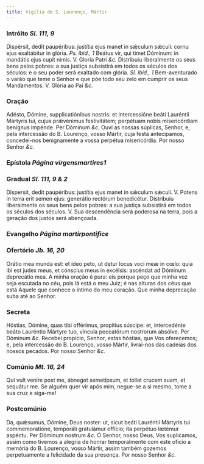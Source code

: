 ```yaml
---
title: Vigília de S. Lourenço, Mártir
---
```


### Intróito <em>Sl. 111, 9</em>

<div class="grid grid-cols-2 gap-5">
  <span class="text-justify">
    Dispérsit, dedit paupéribus: justítia ejus manet in sǽculum sǽculi: cornu
    ejus exaltábitur in glória. <em>Ps. ibid., 1</em> Beátus vir, qui timet
    Dóminum: in mandátis ejus cupit nimis. V. Gloria Patri <em>&c.</em>
  </span>
  <span class="text-justify">
    Distribuiu liberalmente os seus bens pelos pobres: a sua justiça subsistirá
    em todos os séculos dos séculos: e o seu poder será exaltado com glória.
    <em>Sl. ibid., 1</em> Bem-aventurado o varão que teme o Senhor e que põe todo
    seu zelo em cumprir os seus Mandamentos. V. Glória ao Pai <em>&c.</em>
  </span>
</div>

### Oração

<div class="grid grid-cols-2 gap-5">
  <span class="text-justify">
    Adésto, Dómine, supplicatiónibus nostris: et intercessióne beáti Lauréntii
    Mártyris tui, cujus prǽvénimus festivitátem; perpétuam nobis misericórdiam
    benígnus impénde. Per Dóminum <em>&c.</em>
  </span>
  <span class="text-justify">
    Ouvi as nossas súplicas, Senhor, e, pela intercessão do B. Lourenço, vosso
    Mártir, cuja festa antecipamos, concedei-nos benignamente a vossa perpétua
    misericórdia. Por nosso Senhor <em>&c.</em>
  </span>
</div>

### Epístola <em>Página virgensmartires1</em>

### Gradual <em>Sl. 111, 9 & 2</em>

<div class="grid grid-cols-2 gap-5">
  <span class="text-justify">
    Dispersit, dedit paupéribus: justítia ejus manet in sǽculum sǽculi. V.
    Potens in terra erit semen ejus: generátio rectórum benedicétur.
  </span>
  <span class="text-justify">
    Distribuiu liberalmente os seus bens pelos pobres: a sua justiça subsistirá
    em todos os séculos dos séculos. V. Sua descendência será poderosa na terra,
    pois a geração dos justos será abençoada.
  </span>
</div>

### Evangelho <em>Página martirpontifice</em>

### Ofertório <em>Jb. 16, 20</em>

<div class="grid grid-cols-2 gap-5">
  <span class="text-justify">
    Orátio mea munda est: et ídeo peto, ut detur locus voci meæ in cœlo: quia
    ibi est judex meus, et cónscius meus in excélsis: ascéndat ad Dóminum
    deprecátio mea.
  </span>
  <span class="text-justify">
    A minha oração é pura: eis porque peço que minha voz seja escutada no céu,
    pois lá está o meu Juiz; é nas alturas dos céus que está Aquele que conhece
    o íntimo do meu coração. Que minha deprecação suba até ao Senhor.
  </span>
</div>

### Secreta

<div class="grid grid-cols-2 gap-5">
  <span class="text-justify">
    Hóstias, Dómine, quas tibi offérimus, propítius súscipe: et, intercedénte
    beáto Lauréntio Mártyre tuo, víncula peccatórum nostrorum absólve. Per
    Dóminum <em>&c.</em>
  </span>
  <span class="text-justify">
    Recebei propício, Senhor, estas hóstias, que Vos oferecemos; e, pela
    intercessão do B. Lourenço, vosso Mártir, livrai-nos das cadeias dos nossos
    pecados. Por nosso Senhor <em>&c.</em>
  </span>
</div>

### Comúnio <em>Mt. 16, 24</em>

<div class="grid grid-cols-2 gap-5">
  <span class="text-justify">
    Qui vult veníre post me, ábneget semetípsum, et tollat crucem suam, et
    sequátur me.
  </span>
  <span class="text-justify">
    Se alguém quer vir após mim, negue-se a si mesmo, tome a sua cruz e siga-me!
  </span>
</div>

### Postcomúnio

<div class="grid grid-cols-2 gap-5">
  <span class="text-justify">
    Da, quǽsumus, Dómine, Deus noster: ut, sicut beáti Lauréntii Mártyris tui
    commemoratióne, temporáli gratulámur offício; ita perpétuo lætémur aspéctu.
    Per Dóminum nostrum <em>&c.</em>
  </span>
  <span class="text-justify">
    Ó Senhor, nosso Deus, Vos suplicamos, assim como tivemos a alegria de honrar
    temporalmente com este ofício a memória do B. Lourenço, vosso Mártir, assim
    também gozemos perpetuamente a felicidade da sua presença. Por nosso Senhor
    <em>&c.</em>
  </span>
</div>
